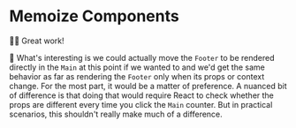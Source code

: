 # Memoize Components

<EpicVideo url="https://www.epicreact.dev/workshops/react-performance/memoize-components/solution" />

👨‍💼 Great work!

🦉 What's interesting is we could actually move the `Footer` to be rendered
directly in the `Main` at this point if we wanted to and we'd get the same
behavior as far as rendering the `Footer` only when its props or context change.
For the most part, it would be a matter of preference. A nuanced bit of
difference is that doing that would require React to check whether the props are
different every time you click the `Main` counter. But in practical scenarios,
this shouldn't really make much of a difference.
